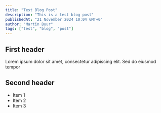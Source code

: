 ```yaml
---
title: "Test Blog Post"
description: "This is a test blog post"
publishedAt: "21 November 2024 10:04 GMT+0"
author: "Martin Buur"
tags: ["test", "blog", "post"]
---
```


## First header

Lorem ipsum dolor sit amet, consectetur adipiscing elit. Sed do eiusmod tempor

## Second header

- Item 1
- Item 2
- Item 3

